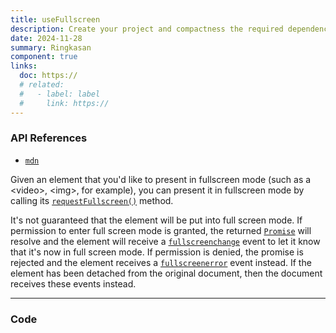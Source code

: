 ```yaml
---
title: useFullscreen
description: Create your project and compactness the required dependencies.
date: 2024-11-28
summary: Ringkasan
component: true
links:
  doc: https://
  # related:
  #   - label: label
  #     link: https://
---
```


### API References

- [`mdn`](https://developer.mozilla.org/en-US/docs/Web/API/Fullscreen_API)

Given an element that you'd like to present in fullscreen mode (such as a &lt;video&gt;, &lt;img&gt;, for example), you can present it in fullscreen mode by calling its [`requestFullscreen()`](https://developer.mozilla.org/en-US/docs/Web/API/Element/requestFullscreen) method.

It's not guaranteed that the element will be put into full screen mode. If permission to enter full screen mode is granted, the returned [`Promise`](https://developer.mozilla.org/en-US/docs/Web/JavaScript/Reference/Global_Objects/Promise) will resolve and the element will receive a [`fullscreenchange`](https://developer.mozilla.org/en-US/docs/Web/API/Element/fullscreenchange_event) event to let it know that it's now in full screen mode. If permission is denied, the promise is rejected and the element receives a [`fullscreenerror`](https://developer.mozilla.org/en-US/docs/Web/API/Element/fullscreenerror_event) event instead. If the element has been detached from the original document, then the document receives these events instead.

---

### Code
